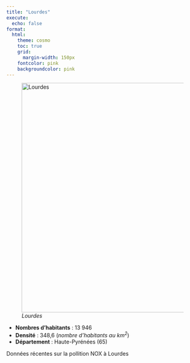 ```yaml
---
title: "Lourdes"
execute:
  echo: false
format:
  html:
    theme: cosmo
    toc: true
    grid:
      margin-width: 150px
    fontcolor: pink
    backgroundcolor: pink
---
```


![*Lourdes*](lourdes.svg){width=600}

* **Nombres d'habitants** : 13 946
* **Densité** : 348,6 (*nombre d'habitants au $km^2$*)
* **Département** : Haute-Pyrénées (65)

Données récentes sur la pollition NOX à Lourdes